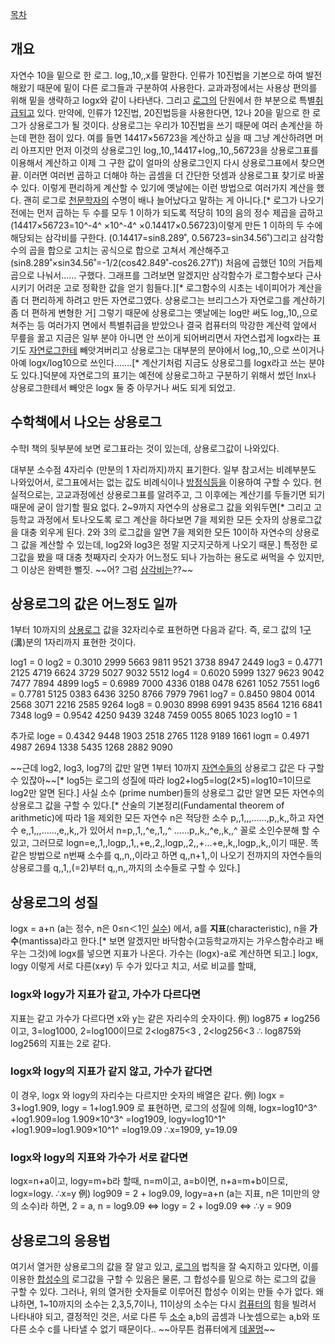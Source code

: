 [[목차]]

== 개요 ==

자연수 10을 밑으로 한 로그. log,,10,,x를 말한다. 인류가 10진법을 기본으로 하여 발전해왔기 때문에 밑이 다른 로그들과 구분하여 사용한다. 교과과정에서는 사용상 편의를 위해 밑을 생략하고 logx와 같이 나타낸다. 그리고 [[로그]]의 단원에서 한 부분으로 특별[[취급]]되고 있다. 만약에, 인류가 12진법, 20진법등을 사용한다면, 12나 20을 밑으로 한 로그가 상용로그가 될 것이다.
상용로그는 우리가 10진법을 쓰기 때문에 여러 손계산을 하는데 편한 점이 있다. 여를 들면 14417×56723을 계산하고 싶을 때 그냥 계산하려면 머리 아프지만 먼저 이것의 상용로그인 log,,10,,14417+log,,10,,56723을 상용로그표를 이용해서 계산하고 이제 그 구한 값이 얼마의 상용로그인지 다시 상용로그표에서 찾으면 끝. 이러면 여러번 곱하고 더해야 하는 곱셈을 더 간단한 덧셈과 상용로그표 찾기로 바꿀 수 있다. 이렇게 편리하게 계산할 수 있기에 옛날에는 이런 방법으로 여러가지 계산을 했다. 괜히 로그로 [[천문학]]자의 수명이 배나 늘어났다고 말하는 게 아니다.[* 로그가 나오기 전에는 먼저 곱하는 두 수를 모두 1 이하가 되도록 적당히 10의 음의 정수 제곱을 곱하고 (14417×56723=10^-4^ ×10^-4^ ×0.14417×0.56723)이렇게 만든 1 이하의 두 수에 해당되는 삼각비를 구한다. (0.14417=sin8.289˚, 0.56723=sin34.56˚)그리고 삼각함수의 곱을 합으로 고치는 공식으로 합으로 고쳐서 계산해주고 (sin8.289˚×sin34.56˚=-1/2(cos42.849˚-cos26.271˚)) 처음에 곱했던 10의 거듭제곱으로 나눠서…… 구했다. 그래프를 그려보면 알겠지만 삼각함수가 로그함수보다 근사시키기 어려운 고로 정확한 값을 얻기 힘들다.][* 로그함수의 시초는 네이피어가 계산을 좀 더 편리하게 하려고 만든 자연로그였다. 상용로그는 브리그스가 자연로그를 계산하기 좀 더 편하게 변형한 거] 그렇기 때문에 상용로그는 옛날에는 log만 써도 log,,10,,으로 쳐주는 등 여러가지 면에서 특별취급을 받았으나 결국 컴퓨터의 막강한 계산력 앞에서 무릎을 꿇고 지금은 일부 분야 아니면 안 쓰이게 되어버리면서 자연스럽게 logx라는 표기도 [[자연로그]]한테 빼앗겨버리고 상용로그는 대부분의 분야에서 log,,10,,으로 쓰이거나 아예 logx/log10으로 쓰인다…….[* 계산기처럼 지금도 상용로그를 logx라고 쓰는 분야도 있다.]덕분에 자연로그의 표기는 예전에 상용로그하고 구분하기 위해서 썼던 lnx나 상용로그한테서 빼앗은 logx 둘 중 아무거나 써도 되게 되었고.

== 수학책에서 나오는 상용로그 ==

수학I 책의 뒷부분에 보면 로그표라는 것이 있는데, 상용로그값이 나와있다.

대부분 소수점 4자리수 (만분의 1 자리까지)까지 표기한다. 일부 참고서는 비례부분도 나와있어서, 로그표에서는 없는 값도 비례식이나 [[방정식]]등을 이용하여 구할 수 있다. 현실적으로는, 고교과정에선 상용로그표를 알려주고, 그 이후에는 계산기를 두들기면 되기 때문에 굳이 암기할 필요 없다. 2~9까지 자연수의 상용로그 값을 외워두면[* 그리고 고등학교 과정에서 토나오도록 로그 계산을 하다보면 7을 제외한 모든 숫자의 상용로그값을 대충 외우게 된다. 2와 3의 로그값을 알면 7을 제외한 모든 10이하 자연수의 상용로그 값을 계산할 수 있는데, log2와 log3은 정말 지긋지긋하게 나오기 때문.] 특정한 로그값을 봤을 때 대충 첫째자리 숫자가 어느정도 되나 가늠하는 용도로 써먹을 수 있지만, 그 이상은 완벽한 뻘짓. ~~어? 그럼 [[삼각비]]는??~~

== 상용로그의 값은 어느정도 일까 ==

1부터 10까지의 [[상용로그]] 값을 32자리수로 표현하면 다음과 같다.
즉, 로그 값의 1[[구]](溝)분의 1자리까지 표현한 것이다.

log1 = 0
log2 = 0.3010 2999 5663 9811 9521 3738 8947 2449
log3 = 0.4771 2125 4719 6624 3729 5027 9032 5512
log4 = 0.6020 5999 1327 9623 9042 7477 7894 4899
log5 = 0.6989 7000 4336 0188 0478 6261 1052 7551
log6 = 0.7781 5125 0383 6436 3250 8766 7979 7961
log7 = 0.8450 9804 0014 2568 3071 2216 2585 9264
log8 = 0.9030 8998 6991 9435 8564 1216 6841 7348
log9 = 0.9542 4250 9439 3248 7459 0055 8065 1023
log10 = 1

추가로 loge = 0.4342 9448 1903 2518 2765 1128 9189 1661
logπ = 0.4971 4987 2694 1338 5435 1268 2882 9090

~~근데 log2, log3, log7의 값만 알면 1부터 10까지 [[자연수]]들의 상용로그 값은 다 구할 수 있잖아~~[* log5는 로그의 성질에 따라 log2+log5=log(2×5)=log10=1이므로 log2만 알면 된다.] 사실 소수 (prime number)들의 상용로그 값만 알면 모든 자연수의 상용로그 값을 구할 수 있다.[* 산술의 기본정리(Fundamental theorem of arithmetic)에 따라 1을 제외한 모든 자연수 n은 적당한 소수 p,,1,,,……,p,,k,,하고 자연수 e,,1,,,……,e,,k,,가 있어서 n=p,,1,,^e,,1,,^ ……p,,k,,^e,,k,,^ 꼴로 소인수분해 할 수 있고, 그러므로 logn=e,,1,,logp,,1,,+e,,2,,logp,,2,,+...+e,,k,,logp,,k,,이기 때문. 똑같은 방법으로 n번째 소수를 q,,n,,이라고 하면 q,,n+1,,이 나오기 전까지의 자연수들의 상용로그를 q,,1,,(=2)부터 q,,n,,까지의 소수들로 구할 수 있다.]

== 상용로그의 성질 ==

logx = a+n (a는 정수, n은 0≤n＜1인 [[실수]]) 에서, a를 '''지표'''(characteristic), n을 '''가수'''(mantissa)라고 한다.[* 보면 알겠지만 바닥함수(고등학교까지는 가우스함수라고 배우는 그것)에 logx를 넣으면 지표가 나온다. 가수는 (logx)-a로 계산하면 되고.]
logx, logy 이렇게 서로 다른(x≠y) 두 수가 있다고 치고, 서로 비교를 할때, 

=== logx와 logy가 지표가 같고, 가수가 다르다면 ===
지표는 같고 가수가 다르다면 x와 y는 같은 자리수의 숫자이다.
例) log875 ≠ log256 이고, 3=log1000, 2=log100이므로 2<log875<3 , 2<log256<3
∴ log875와 log256의 지표는 2로 같다. 

=== logx와 logy의 지표가 같지 않고, 가수가 같다면 ===
이 경우, logx 와 logy의 자리수는 다르지만 숫자의 배열은 같다.
例) logx = 3+log1.909, logy = 1+log1.909 로 표현하면, 로그의 성질에 의해, logx=log10^3^ +log1.909=log 1.909×10^3^  =log1909, logy=log10^1^ +log1.909=log1.909×10^1^ =log19.09
∴x=1909, y=19.09

=== logx와 logy의 지표와 가수가 서로 같다면 ===
logx=n+a이고, logy=m+b라 할때, n=m이고, a=b이면, n+a=m+b이므로, logx=logy. ∴x=y
例) log909 = 2 + log9.09, logy=a+n (a는 지표, n은 1미만의 양의 소수)라 하면, 2 = a, n = log9.09 ⇔ logy = 2 + log9.09 ⇔ ∴y = 909

== 상용로그의 응용법 ==
여기서 열거한 상용로그의 값을 잘 알고 있고, [[로그]]의 법칙을 잘 숙지하고 있다면, 이를 이용한 [[합성수]]의 로그값을 구할 수 있음은 물론, 그 합성수를 밑으로 하는 로그의 값을 구할 수 있다. 그러나, 위의 열거한 숫자들로 이루어진 합성수 이외는 만들 수가 없다. 왜냐하면, 1~10까지의 소수는 2,3,5,7이나, 11이상의 소수는 다시 [[컴퓨터]]의 힘을 빌려서 나타내야 되고, 결정적인 것은, 서로 다른 두 [[소수]] a,b의 곱셈과 나눗셈으로는 a,b와 또다른 소수 c를 나타낼 수 없기 때문이다.. ~~아무튼 컴퓨터에게 [[데꿀멍]]~~

